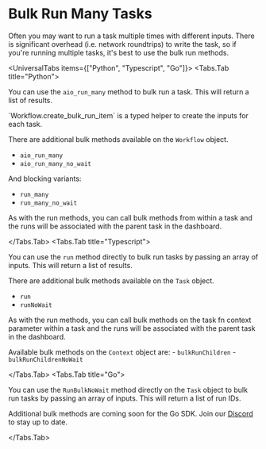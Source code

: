 
# Bulk Run Many Tasks

Often you may want to run a task multiple times with different inputs. There is significant overhead (i.e. network roundtrips) to write the task, so if you're running multiple tasks, it's best to use the bulk run methods.

<UniversalTabs items={["Python", "Typescript", "Go"]}>
  <Tabs.Tab title="Python">

You can use the `aio_run_many` method to bulk run a task. This will return a list of results.

<Snippet src={snippets.python.child.bulk.running_a_task} />

<Callout type="info">
  `Workflow.create_bulk_run_item` is a typed helper to create the inputs for
  each task.
</Callout>

There are additional bulk methods available on the `Workflow` object.

- `aio_run_many`
- `aio_run_many_no_wait`

And blocking variants:

- `run_many`
- `run_many_no_wait`

As with the run methods, you can call bulk methods from within a task and the runs will be associated with the parent task in the dashboard.

  </Tabs.Tab>
  <Tabs.Tab title="Typescript">

You can use the `run` method directly to bulk run tasks by passing an array of inputs. This will return a list of results.

<Snippet src={snippets.typescript.simple.bulk.bulk_run_a_task} />

There are additional bulk methods available on the `Task` object.

- `run`
- `runNoWait`

As with the run methods, you can call bulk methods on the task fn context parameter within a task and the runs will be associated with the parent task in the dashboard.

<Snippet src={snippets.typescript.simple.bulk.bulk_run_tasks_from_within_a_task} />

Available bulk methods on the `Context` object are: - `bulkRunChildren` - `bulkRunChildrenNoWait`

  </Tabs.Tab>
  <Tabs.Tab title="Go">

You can use the `RunBulkNoWait` method directly on the `Task` object to bulk run tasks by passing an array of inputs. This will return a list of run IDs.

<Snippet src={snippets.go.run.bulk.bulk_run_tasks} />

Additional bulk methods are coming soon for the Go SDK. Join our [Discord](https://hatchet.run/discord) to stay up to date.

  </Tabs.Tab>
</UniversalTabs>
